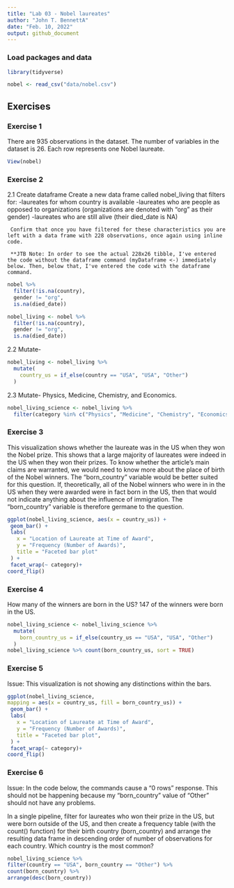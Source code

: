 ```yaml
---
title: "Lab 03 - Nobel laureates"
author: "John T. BennettA"
date: "Feb. 10, 2022"
output: github_document
---
```


### Load packages and data

```r
library(tidyverse) 
```

```r
nobel <- read_csv("data/nobel.csv")
```

## Exercises

### Exercise 1

There are 935 observations in the dataset. The number of variables in the dataset is 26. Each row represents one Nobel laureate. 


```r
View(nobel)
```

### Exercise 2

2.1 Create dataframe
    Create a new data frame called nobel_living that filters for:
    -laureates for whom country is available
    -laureates who are people as opposed to organizations (organizations are denoted with "org" as their gender)
    -laureates who are still alive (their died_date is NA)

     Confirm that once you have filtered for these characteristics you are left with a data frame with 228 observations, once again using inline code.
     
     **JTB Note: In order to see the actual 228x26 tibble, I've entered the code without the dataframe command (myDataframe <-) immediately below. Then, below that, I've entered the code with the dataframe command. 

```r
nobel %>%
  filter(!is.na(country),
  gender != "org",
  is.na(died_date))
```

```r
nobel_living <- nobel %>%
  filter(!is.na(country),
  gender != "org",
  is.na(died_date))
```

2.2 Mutate- 

```r
nobel_living <- nobel_living %>%
  mutate(
    country_us = if_else(country == "USA", "USA", "Other")
  )
```

2.3 Mutate- Physics, Medicine, Chemistry, and Economics.

```r
nobel_living_science <- nobel_living %>%
  filter(category %in% c("Physics", "Medicine", "Chemistry", "Economics"))
```


### Exercise 3

This visualization shows whether the laureate was in the US when they won the Nobel prize. This shows that a large majority of laureates were indeed in the US when they won their prizes. To know whether the article's main claims are warranted, we would need to know more about the place of birth of the Nobel winners. The "born_country" variable would be better suited for this question. 
If, theoretically, all of the Nobel winners who were in in the US when they were awarded were in fact born in the US, then that would not indicate anything about the influence of immigration. The "born_country" variable is therefore germane to the question. 
    

```r
ggplot(nobel_living_science, aes(x = country_us)) +
 geom_bar() +
 labs(
   x = "Location of Laureate at Time of Award",
   y = "Frequency (Number of Awards)",
   title = "Faceted bar plot"
 ) +
 facet_wrap(~ category)+
coord_flip()
```

 
### Exercise 4
How many of the winners are born in the US? 147 of the winners were born in the US. 

```r
nobel_living_science <- nobel_living_science %>%
  mutate(
    born_country_us = if_else(country_us == "USA", "USA", "Other")
  )
nobel_living_science %>% count(born_country_us, sort = TRUE)
```


### Exercise 5
Issue: This visualization is not showing any distinctions within the bars.


```r
ggplot(nobel_living_science, 
mapping = aes(x = country_us, fill = born_country_us)) +
 geom_bar() +
 labs(
   x = "Location of Laureate at Time of Award",
   y = "Frequency (Number of Awards)",
   title = "Faceted bar plot",
 ) +
 facet_wrap(~ category)+
coord_flip()
```





### Exercise 6
Issue: In the code below, the commands cause a "0 rows" response. This should not be happening because my "born_country" value of "Other" should not have any problems.

In a single pipeline, filter for laureates who won their prize in the US, but were born outside of the US, and then create a frequency table (with the count() function) for their birth country (born_country) and arrange the resulting data frame in descending order of number of observations for each country. Which country is the most common?


```r
nobel_living_science %>%
filter(country == "USA", born_country == "Other") %>%
count(born_country) %>%
arrange(desc(born_country))
```
 

